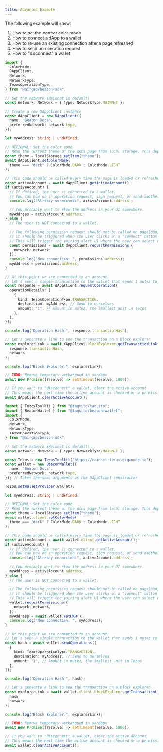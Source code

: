 ```yaml
---
title: Advanced Example
---
```




The following example will show:

1. How to set the correct color mode
2. How to connect a dApp to a wallet
3. How to re-use an existing connection after a page refreshed
4. How to send an operation request
5. How to "disconnect" a wallet



<!-- embedme example-advanced.beacon.ts -->

```ts
import {
  ColorMode,
  DAppClient,
  Network,
  NetworkType,
  TezosOperationType,
} from "@airgap/beacon-sdk";

// Set the network (Mainnet is default)
const network: Network = { type: NetworkType.MAINNET };

// Create a new DAppClient instance
const dAppClient = new DAppClient({
  name: "Beacon Docs",
  preferredNetwork: network.type,
});

let myAddress: string | undefined;

// OPTIONAL: Set the color mode
// Read the current theme of the docs page from local storage. This depends on your dApp state
const theme = localStorage.getItem("theme");
await dAppClient.setColorMode(
  theme === "dark" ? ColorMode.DARK : ColorMode.LIGHT
);

// This code should be called every time the page is loaded or refreshed to see if the user has already connected to a wallet.
const activeAccount = await dAppClient.getActiveAccount();
if (activeAccount) {
  // If defined, the user is connected to a wallet.
  // You can now do an operation request, sign request, or send another permission request to switch wallet
  console.log("Already connected:", activeAccount.address);

  // You probably want to show the address in your UI somewhere.
  myAddress = activeAccount.address;
} else {
  // The user is NOT connected to a wallet.

  // The following permission request should not be called on pageload,
  // it should be triggered when the user clicks on a "connect" button on your page.
  // This will trigger the pairing alert UI where the user can select which wallet to pair.
  const permissions = await dAppClient.requestPermissions({
    network: network,
  });
  console.log("New connection: ", permissions.address);
  myAddress = permissions.address;
}

// At this point we are connected to an account.
// Let's send a simple transaction to the wallet that sends 1 mutez to ourselves.
const response = await dAppClient.requestOperation({
  operationDetails: [
    {
      kind: TezosOperationType.TRANSACTION,
      destination: myAddress, // Send to ourselves
      amount: "1", // Amount in mutez, the smallest unit in Tezos
    },
  ],
});

console.log("Operation Hash:", response.transactionHash);

// Let's generate a link to see the transaction on a block explorer
const explorerLink = await dAppClient.blockExplorer.getTransactionLink(
  response.transactionHash,
  network
);

console.log("Block Explorer:", explorerLink);

// TODO: Remove temporary workaround in sandbox
await new Promise((resolve) => setTimeout(resolve, 1000));

// If you want to "disconnect" a wallet, clear the active account.
// This means the next time the active account is checked or a permission request is triggered, it will be like it's the users first interaction.
await dAppClient.clearActiveAccount();
```

<!-- embedme example-advanced.taquito.ts -->

```ts
import { TezosToolkit } from "@taquito/taquito";
import { BeaconWallet } from "@taquito/beacon-wallet";
import {
  ColorMode,
  Network,
  NetworkType,
  TezosOperationType,
} from "@airgap/beacon-sdk";

// Set the network (Mainnet is default)
const network: Network = { type: NetworkType.MAINNET };

const Tezos = new TezosToolkit("https://mainnet-tezos.giganode.io");
const wallet = new BeaconWallet({
  name: "Beacon Docs",
  preferredNetwork: network.type,
}); // Takes the same arguments as the DAppClient constructor

Tezos.setWalletProvider(wallet);

let myAddress: string | undefined;

// OPTIONAL: Set the color mode
// Read the current theme of the docs page from local storage. This depends on your dApp state
const theme = localStorage.getItem("theme");
await wallet.client.setColorMode(
  theme === "dark" ? ColorMode.DARK : ColorMode.LIGHT
);

// This code should be called every time the page is loaded or refreshed to see if the user has already connected to a wallet.
const activeAccount = await wallet.client.getActiveAccount();
if (activeAccount) {
  // If defined, the user is connected to a wallet.
  // You can now do an operation request, sign request, or send another permission request to switch wallet
  console.log("Already connected:", activeAccount.address);

  // You probably want to show the address in your UI somewhere.
  myAddress = activeAccount.address;
} else {
  // The user is NOT connected to a wallet.

  // The following permission request should not be called on pageload,
  // it should be triggered when the user clicks on a "connect" button on your page.
  // This will trigger the pairing alert UI where the user can select which wallet to pair.
  wallet.requestPermissions({
    network: network,
  });
  myAddress = await wallet.getPKH();
  console.log("New connection: ", myAddress);
}

// At this point we are connected to an account.
// Let's send a simple transaction to the wallet that sends 1 mutez to ourselves.
const hash = await wallet.sendOperations([
  {
    kind: TezosOperationType.TRANSACTION,
    destination: myAddress, // Send to ourselves
    amount: "1", // Amount in mutez, the smallest unit in Tezos
  },
]);

console.log("Operation Hash:", hash);

// Let's generate a link to see the transaction on a block explorer
const explorerLink = await wallet.client.blockExplorer.getTransactionLink(
  hash,
  network
);

console.log("Block Explorer:", explorerLink);

// TODO: Remove temporary workaround in sandbox
await new Promise((resolve) => setTimeout(resolve, 1000));

// If you want to "disconnect" a wallet, clear the active account.
// This means the next time the active account is checked or a permission request is triggered, it will be like it's the users first interaction.
await wallet.clearActiveAccount();
```


